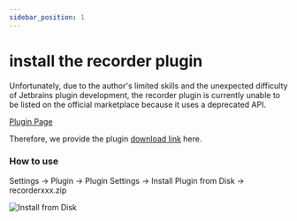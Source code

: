 ```yaml
---
sidebar_position: 1
---
```


# install the recorder plugin

Unfortunately, due to the author's limited skills and the unexpected difficulty of Jetbrains plugin development, the recorder plugin is currently unable to be listed on the official marketplace because it uses a deprecated API.

[Plugin Page](https://plugins.jetbrains.com/plugin/28059-recorder?noRedirect=true)

Therefore, we provide the plugin [download link](https://github.com/TokenRollAI/recorder-jetbrains/releases/latest) here.

### How to use

Settings -> Plugin -> Plugin Settings -> Install Plugin from Disk -> recorderxxx.zip

![Install from Disk](/img/jetbrains-install-from-disk.png)
